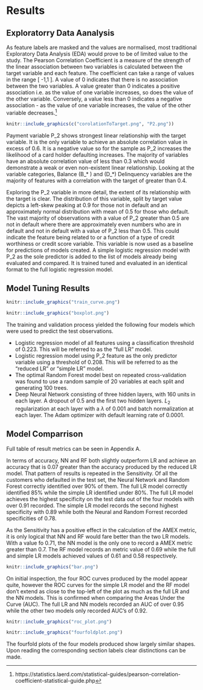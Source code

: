 # Results

## Exploratorry Data Aanalysis

As feature labels are masked and the values are normalised, most traditional Exploratory Data Analysis (EDA) would prove to be of limited value to the study. The Pearson Correlation Coefficient is a measure of the strength of the linear association between two variables is calculated between the target variable and each feature. The coefficient can take a range of values in the range [ -1,1 ]. A value of 0 indicates that there is no association between the two variables. A value greater than 0 indicates a positive association i.e. as the value of one variable increases, so does the value of the other variable. Conversely, a value less than 0 indicates a negative association - as the value of one variable increases, the value of the other variable decreases.[^corr]  

```r
knitr::include_graphics(c("corolationToTarget.png", "P2.png"))
```

Payment variable P_2 shows strongest linear relationship with the target variable. It is the only variable to achieve an absolute correlation value in excess of 0.6. It is a negative value so for the sample as P_2 increases the likelihood of a card holder defaulting increases. The majority of variables have an absolute correlation value of less than 0.3 which would demonstrate a weak or even non-existent linear relationship. Looking at the variable categories, Balance (B_* ) and (D_*) Delinquency variables are the majority of features with a correlation with the target of greater than 0.4.


Exploring the P_2 variable in more detail, the extent of its relationship with the target is clear. The distribution of this variable, split by target value depicts a left-skew peaking at 0.9 for those not in default and an approximately normal distribution with mean of 0.5 for those who default. The vast majority of observations with a value of P_2 greater than 0.5 are not in default where there are approximately even numbers who are in default and not in default with a value of P_2 less than 0.5. This could indicate the feature being related to or a function of a type of credit worthiness or credit score variable. This variable is now used as a baseline for predictions of models created. A simple logistic regression model with P_2 as the sole predictor is added to the list of models already being evaluated and compared. It is trained tuned and evaluated in an identical format to the full logistic regression model.

## Model Tuning Results  

```r
knitr::include_graphics("train_curve.png")
```

```r
knitr::include_graphics("boxplot.png")
```


The training and validation process yielded the following four models which were used to predict the test observations.\spacing{0.9} \vspace{-0.5cm}    

- Logistic regression model of all features using a classification threshold of 0.223. This will be referred to as the "full LR" model.  
- Logistic regression model using P_2 feature as the only predictor variable using a threshold of 0.208. This will be referred to as the "reduced LR" or "simple LR" model.  
- The optimal Random Forest model best on repeated cross-validation was found to use a random sample of 20 variables at each split and generating 100 trees.  
- Deep Neural Network consisting of three hidden layers, with 160 units in each layer. A dropout of 0.5 and the first two hidden layers. $L_2$ regularization at each layer with a $\lambda$ of 0.001 and batch normalization at each layer. The Adam optimizer with default learning rate of 0.0001.

\spacing{1.1}
## Model Comparrison

Full table of result metrics can be seen in Appendix A.

In terms of accuracy, NN and RF both slightly outperform LR and achieve an accuracy that is 0.07 greater than the accuracy produced by the reduced LR model. That pattern of results is repeated in the Sensitivity. Of all the customers who defaulted in the test set, the Neural Network and Random Forest correctly identified over 90% of them. The full LR model correctly identified 85% while the simple LR identified under 80%. The full LR model achieves the highest specificity on the test data out of the four models with over 0.91 recorded. The simple LR model records the second highest specificity with 0.89 while both the Neural and Random Forrest recorded specificities of 0.78.

As the Sensitivity has a positive effect in the calculation of the AMEX metric, it is only logical that NN and RF would fare better than the two LR models. With a value fo 0.71, the NN model is the only one to record a AMEX metric greater than 0.7. The RF model records an metric value of 0.69 while the full and simple LR models achieved values of 0.61 and 0.58 respectively.

```r
knitr::include_graphics("bar.png")
```


On initial inspection, the four ROC curves produced by the model appear quite, however the ROC curves for the simple LR model and the RF model don't extend as close to the top-left of the plot as much as the full LR and the NN models. This is confirmed when comparing the Areas Under the Curve (AUC). The full LR and NN models recorded an AUC of over 0.95 while the other two models only recorded AUC's of 0.92.

```r

knitr::include_graphics("roc_plot.png")
```

```r
knitr::include_graphics("fourfoldplot.png")
```
The fourfold plots of the four models produced show largely similar shapes. Upon reading the corresponding section labels clear distinctions can be made. 

[^corr]:
https://statistics.laerd.com/statistical-guides/pearson-correlation-coefficient-statistical-guide.php
